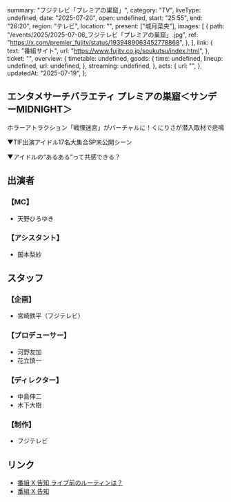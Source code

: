   summary: "フジテレビ「プレミアの巣窟」",
  category: "TV",
  liveType: undefined,
  date: "2025-07-20",
  open: undefined,
  start: "25:55",
  end: "26:20",
  region: "テレビ",
  location: "",
  present: ["城月菜央"],
  images: [
    {
      path: "/events/2025/2025-07-06_フジテレビ「プレミアの巣窟」.jpg",
      ref: "https://x.com/premier_fujitv/status/1939489063452778868",
    },
  ],
  link: {
    text: "番組サイト",
    url: "https://www.fujitv.co.jp/soukutsu/index.html",
  },
  ticket: "",
  overview: {
    timetable: undefined,
    goods: {
      time: undefined,
      lineup: undefined,
      url: undefined,
    },
    streaming: undefined,
  },
  acts: {
    url: "",
  },
  updatedAt: "2025-07-19",
};

## エンタメサーチバラエティ プレミアの巣窟＜サンデーMIDNIGHT＞

ホラーアトラクション「戦慄迷宮」がバーチャルに！くにりさが潜入取材で悲鳴

▼TIF出演アイドル17名大集合SP未公開シーン

▼アイドルの“あるある”って共感できる？

## 出演者

### 【MC】

- 天野ひろゆき

### 【アシスタント】

- 国本梨紗

## スタッフ

### 【企画】

- 宮崎鉄平（フジテレビ）

### 【プロデューサー】

- 河野友加
- 花立慎一

### 【ディレクター】

- 中島伸二
- 木下大樹

### 【制作】

- フジテレビ

## リンク

- [番組 X 告知 ライブ前のルーティンは？](https://x.com/premier_fujitv/status/1945770449335668803)
- [番組 X 告知](https://x.com/premier_fujitv/status/1945747801989615914)

